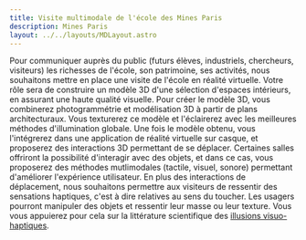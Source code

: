 ```yaml
---
title: Visite multimodale de l'école des Mines Paris
description: Mines Paris
layout: ../../layouts/MDLayout.astro
---
```


Pour communiquer auprès du public (futurs élèves, industriels, chercheurs, visiteurs) les richesses de l'école, son patrimoine, ses activités, nous souhaitons mettre en place une visite de l'école en réalité virtuelle. Votre rôle sera de construire un modèle 3D d'une sélection d'espaces intérieurs, en assurant une haute qualité visuelle. Pour créer le modèle 3D, vous combinerez photogrammétrie et modélisation 3D à partir de plans architecturaux. Vous texturerez ce modèle et l'éclairerez avec les meilleures méthodes d'illumination globale. Une fois le modèle obtenu, vous l'intégrerez dans une application de réalité virtuelle sur casque, et proposerez des interactions 3D permettant de se déplacer. Certaines salles offriront la possibilité d'interagir avec des objets, et dans ce cas, vous proposerez des méthodes mutlimodales (tactile, visuel, sonore) permettant d'améliorer l'expérience utilisateur. En plus des interactions de déplacement, nous souhaitons permettre aux visiteurs de ressentir des sensations haptiques, c'est à dire relatives au sens du toucher. Les usagers pourront manipuler des objets et ressentir leur masse ou leur texture. Vous vous appuierez pour cela sur la littérature scientifique des [illusions visuo-haptiques][IVH].

[IVH]: https://youtu.be/3oGEhjrIep0?si=N87N-7nnLGejXsmT